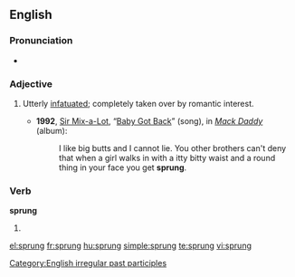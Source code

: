 {{also|Sprung}}
==English==

===Pronunciation===
* {{IPA|/'spɻʌɳ/}}
*: {{rhymes|ʌŋ}}

===Adjective===
{{en-adj}}

# {{slang|AAVE}} Utterly [[infatuated]]; completely taken over by romantic interest.
#* '''1992''', [[w:Sir Mix-a-Lot|Sir Mix-a-Lot]], “[[w:Baby Got Back|Baby Got Back]]” (song), in ''[[w:Mack Daddy|Mack Daddy]]'' (album):
#*: I like big butts and I cannot lie. You other brothers can't deny that when a girl walks in with a itty bitty waist and a round thing in your face you get '''sprung'''.

===Verb===
'''sprung'''

# {{past participle of|[[spring]]}}

[[Category:English irregular past participles]]

[[el:sprung]]
[[fr:sprung]]
[[hu:sprung]]
[[simple:sprung]]
[[te:sprung]]
[[vi:sprung]]
